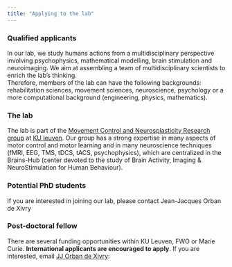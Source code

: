 ```yaml
---
title: "Applying to the lab"
---
```


### <i class="fa fa-arrow-circle-right" ></i> Qualified applicants
In our lab, we study humans actions from a multidisciplinary perspective involving psychophysics, mathematical modelling, brain stimulation and neuroimaging. We aim at assembling a team of multidisciplinary scientists to enrich the lab's thinking.
<br>
Therefore, members of the lab can have the following backgrounds: rehabilitation sciences, movement sciences, neuroscience, psychology or a more computational background (engineering, physics, mathematics).
<br>

### <i class="fa fa-arrow-circle-right" ></i> The lab
The lab is part of the [Movement Control and Neurosplasticity Research group](https://gbiomed.kuleuven.be/english/research/50000737/groups/50487173) at [KU leuven](www.kuleuven.be). Our group has a strong expertise in many aspects of motor control and motor learning and in many neuroscience techniques (fMRI, EEG, TMS, tDCS, tACS, psychophysics), which are centralized in the Brains-Hub (center devoted to the study of Brain Activity, Imaging & NeuroStimulation for Human Behaviour).
<br>

### <i class="fa fa-arrow-circle-right" ></i> Potential PhD students

If you are interested in joining our lab, please contact Jean-Jacques Orban de Xivry
<br>

### <i class="fa fa-arrow-circle-right" ></i> Post-doctoral fellow

There are several funding opportunities within KU Leuven, FWO or Marie Curie. __International applicants are encouraged to apply__. If you are interested, email <i class="fa fa-at"></i>  [JJ Orban de Xivry](mailto:jj.orban@kuleuven.be): 
<br>